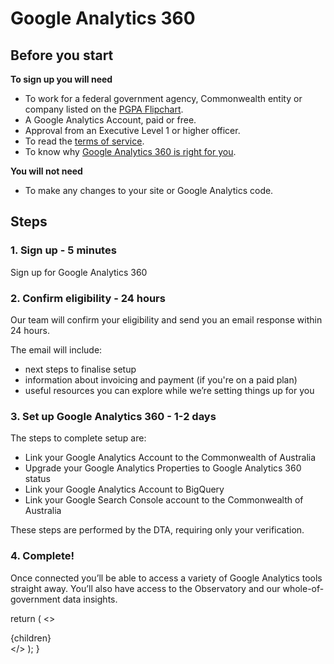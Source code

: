 
<!-- This default export overrides the default layout ensuring -->
<!--  that the FAQ component isn't wrapped by other elements -->

# Google Analytics 360

## Before you start

**To sign up you will need**

- To work for a federal government agency, Commonwealth entity or company listed
  on the
  [PGPA Flipchart](https://www.finance.gov.au/government/managing-commonwealth-resources/structure-australian-government-public-sector/pgpa-act-flipchart-list).
- A Google Analytics Account, paid or free.
- Approval from an Executive Level 1 or higher officer.
- To read the [terms of service](/analytics-360/terms-of-service).
- To know why [Google Analytics 360 is right for you](/analytics-360/features).

**You will not need**

- To make any changes to your site or Google Analytics code.

## Steps

### 1. Sign up - 5 minutes

<div className="mt-1">
  <Link to="/analytics-360/sign-up" className="au-btn">
    Sign up for Google Analytics 360
  </Link>
</div>

### 2. Confirm eligibility - 24 hours

Our team will confirm your eligibility and send you an email response within 24
hours.

The email will include:

- next steps to finalise setup
- information about invoicing and payment (if you're on a paid plan)
- useful resources you can explore while we’re setting things up for you

### 3. Set up Google Analytics 360 - 1-2 days

The steps to complete setup are:

- Link your Google Analytics Account to the Commonwealth of Australia
- Upgrade your Google Analytics Properties to Google Analytics 360 status
- Link your Google Analytics Account to BigQuery
- Link your Google Search Console account to the Commonwealth of Australia

These steps are performed by the DTA, requiring only your verification.

### 4. Complete!

Once connected you’ll be able to access a variety of Google Analytics tools
straight away. You’ll also have access to the Observatory and our
whole-of-government data insights.

  return (
    <DefaultLayout pageContext={pageContext} location={location}>
      <>
        <SEO
          title="Google Analytics 360"
          description="Google Analytics has a free version and a paid-for version. Digital Transformation Agency offer a
  paid-for version with much lower cost and the same benefits."
        />
        <div className="container-fluid au-body">{children}</div>
      </>
    </DefaultLayout>
  );
}

